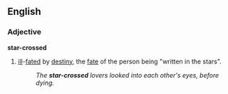 ==English==
===Adjective===
'''star-crossed'''
#[[ill]]-[[fated]] by [[destiny]], the [[fate]] of the person being "written in the stars".
#:''The '''star-crossed''' lovers looked into each other's eyes, before dying.''